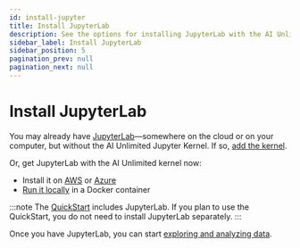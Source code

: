 ```yaml
---
id: install-jupyter
title: Install JupyterLab
description: See the options for installing JupyterLab with the AI Unlimited Jupyter Kernel.
sidebar_label: Install JupyterLab
sidebar_position: 5
pagination_prev: null
pagination_next: null
---
```


# Install JupyterLab

You may already have [JupyterLab](https://jupyter.org/)&mdash;somewhere on the cloud or on your computer, but without the AI Unlimited Jupyter Kernel. If so, [add the kernel](https://downloads.teradata.com/download/tools/teradata-ai-unlimited-jupyter-kernel).

Or, get JupyterLab with the AI Unlimited kernel now:

- Install it on [AWS](./install-jupyterlab-aws.md) or [Azure](./install-jupyterlab-azure.md)
- [Run it locally](./run-jupyterlab-docker.md) in a Docker container

:::note
The [QuickStart](../quickstart/index.md) includes JupyterLab. If you plan to use the QuickStart, you do not need to install JupyterLab separately.
:::

Once you have JupyterLab, you can start [exploring and analyzing data](../../explore-and-analyze-data/index.md).
